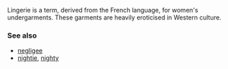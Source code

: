 {{rfc}}
Lingerie is a term, derived from the French language, for women's undergarments. These garments are heavily eroticised in Western culture.

===See also===
*[[negligee]]
*[[nightie]], [[nighty]]